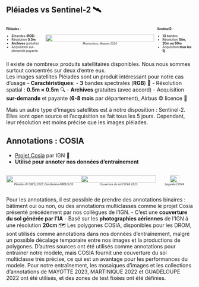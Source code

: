 ## Pléiades vs Sentinel-2 🛰️

<div style="display: flex; align-items: center;">

<!-- Colonne gauche : Pléiades -->
<div style="flex: 2; font-size: 60%; padding-right: 1em;">
<strong>Pléiades</strong> :  

- <strong class="blue2">3</strong> bandes (<strong class="red2">R</strong><strong class="green2">G</strong><strong class="blue2">B</strong>)  
- Résolution <strong class="orange">0.5m</strong>  
- <strong class="blue2">Archives</strong> gratuites  
- Acquisition sur-demande payante  
</div>

<!-- Colonne milieu : image + titre -->
<div style="flex: 6; text-align: center;">
  <img src="../img/pleiades_vs_sentinel2.png" style="width: 100%;"><br>
  <span style="font-size: 50%;"><em>Mamoudzou, Mayotte 2024</em></span>
</div>

<!-- Colonne droite : Sentinel2 -->
<div style="flex: 2; font-size: 60%; padding-left: 1em;">
<strong>Sentinel2</strong> :  

- <strong class="blue2">13</strong> bandes  
- Résolution <strong class="orange">10m, 20m ou 60m</strong>  
- Acquisition <strong class="blue2">tous les 5j</strong>  
</div>

</div>


::: {.notes}
Il existe de nombreux produits satellitaires disponibles. Nous nous sommes surtout concentrés sur deux d'entre eux.  
Les images satellites Pléiades sont un produit intéressant pour notre cas d'usage
- [**Caractéristiques**]{.orange}:
  - [**3**]{.orange} bandes spectrales ([**R**]{.red2}[**G**]{.green2}[**B**]{.blue2}) 🎨
  - Résolution spatial : [**0.5m × 0.5m**]{.blue2} 🔍
  - [**Archives**]{.blue2} gratuites (avec accord)
  - Acquisition [**sur-demande**]{.blue2} et payante ([**6-8 mois**]{.green2} par département), Airbus © licence 📅

Mais un autre type d'images satellites est à notre disposition : Sentinel-2. Elles sont open source et l'acquisition se fait tous les 5 jours. Cependant, leur résolution est moins précise que les images pléiades. 
:::


## Annotations : COSIA

- [Projet Cosia](https://cosia.ign.fr/info#visualisation) par IGN 👏
- [**Utilisé pour annoter nos données d'entraînement**]{.blue2}

<div style="display: flex; align-items: flex-start;">

<div style="flex: 4; text-align: center;">
  <img src="../img/pleiades_mayotte_2023.png" style="width: 100%;"><br>
  <span style="font-size: 50%;"><em>Pleiades © CNES_2023, Distribution AIRBUS DS</em></span>
</div>

<div style="flex: 4; text-align: center;">
  <img src="../img/cosia_multiclasse.png" style="width: 100%;"><br>
  <span style="font-size: 50%;"><em>Couverture du sol COSIA 2023</em></span>
</div>

<div style="flex: 2; text-align: center;">
  <img src="../img/../img/legende_cosia.png" style="width: 50%;"><br>
  <span style="font-size: 50%;"><em>Légende COSIA</em></span>
</div>

</div>

::: {.notes}
Pour les annotations, il est possible de prendre des annotations binaires : bâtiment oui ou non, ou des annotations multiclasses comme le projet Cosia présenté précédement par nos collègues de l'IGN.
- C'est une [**couverture du sol générée par l'IA**]{.orange}
- Basé sur les [**photographies aériennes**]{.orange} de l'IGN à une résolution [**20cm**]{.blue2} 🗺️
Les polygones COSIA, disponibles pour les DROM, sont utilisés comme annotations dans nos données d'entraînement, malgré un possible décalage temporaire entre nos images et la productions de polygones.
D'autres sources ont été utilisés comme annotations pour entrainer notre modele, mais COSIA fournit une couverture du sol multiclasse très précise, ce qui est un avantage pour les performances du modele.
Pour notre entraînement, les mosaiques d'images et les collections d'annotations de MAYOTTE 2023, MARTINIQUE 2022 et GUADELOUPE 2022 ont été utilisés, et des zones de test fixées ont été définies.
:::
